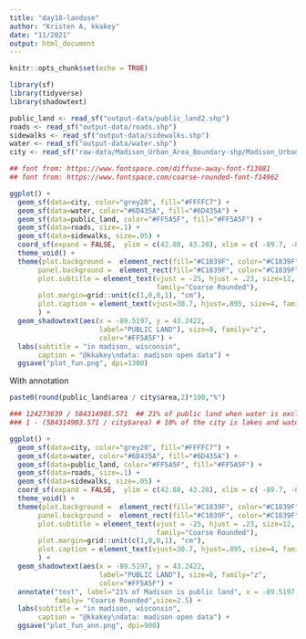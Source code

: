 ```yaml
---
title: "day18-landuse"
author: "Kristen A, kkakey"
date: "11/2021"
output: html_document
---
```


```r
knitr::opts_chunk$set(echo = TRUE)
```

```r
library(sf)
library(tidyverse)
library(shadowtext)
```

```r
public_land <- read_sf("output-data/public_land2.shp")
roads <- read_sf("output-data/roads.shp")
sidewalks <- read_sf("output-data/sidewalks.shp")
water <- read_sf("output-data/water.shp")
city <- read_sf("raw-data/Madison_Urban_Area_Boundary-shp/Madison_Urban_Area_Boundary.shp")
```

```r
## font from: https://www.fontspace.com/diffuse-away-font-f13081
## font from: https://www.fontspace.com/coarse-rounded-font-f14962

ggplot() +
  geom_sf(data=city, color="grey20", fill="#FFFFC7") +
  geom_sf(data=water, color="#6D435A", fill="#6D435A") +
  geom_sf(data=public_land, color="#FF5A5F", fill="#FF5A5F") +
  geom_sf(data=roads, size=.1) +
  geom_sf(data=sidewalks, size=.05) +
  coord_sf(expand = FALSE,  ylim = c(42.88, 43.28), xlim = c( -89.7, -89.1)) +
  theme_void() +
  theme(plot.background =  element_rect(fill="#C1839F", color="#C1839F"),
       panel.background =  element_rect(fill="#C1839F", color="#C1839F"),
       plot.subtitle = element_text(vjust = -25, hjust = .23, size=12,
                                    family="Coarse Rounded"),  
       plot.margin=grid::unit(c(1,0,0,1), "cm"),
       plot.caption = element_text(vjust=30.7, hjust=.895, size=4, family="Coarse Rounded")
       ) +
  geom_shadowtext(aes(x = -89.5197, y = 43.2422, 
                      label="PUBLIC LAND"), size=8, family="z",  
                      color="#FF5A5F") +
  labs(subtitle = "in madison, wisconsin",
       caption = "@kkakey\ndata: madison open data") +
  ggsave("plot_fun.png", dpi=1300)
```

With annotation
```r
paste0(round(public_land$area / city$area,2)*100,"%")

### 124273639 / 584314903.571  ## 21% of public land when water is excluded from Madison area
### 1 - (584314903.571 / city$area) # 10% of the city is lakes and water!

ggplot() +
  geom_sf(data=city, color="grey20", fill="#FFFFC7") +
  geom_sf(data=water, color="#6D435A", fill="#6D435A") +
  geom_sf(data=public_land, color="#FF5A5F", fill="#FF5A5F") +
  geom_sf(data=roads, size=.1) +
  geom_sf(data=sidewalks, size=.05) +
  coord_sf(expand = FALSE,  ylim = c(42.88, 43.28), xlim = c( -89.7, -89.1)) +
  theme_void() +
  theme(plot.background =  element_rect(fill="#C1839F", color="#C1839F"),
       panel.background =  element_rect(fill="#C1839F", color="#C1839F"),
       plot.subtitle = element_text(vjust = -25, hjust = .23, size=12,
                                    family="Coarse Rounded"),  
       plot.margin=grid::unit(c(1,0,0,1), "cm"),
       plot.caption = element_text(vjust=30.7, hjust=.895, size=4, family="Coarse Rounded")
       ) +
  geom_shadowtext(aes(x = -89.5197, y = 43.2422, 
                      label="PUBLIC LAND"), size=8, family="z",  
                      color="#FF5A5F") +
  annotate("text", label="21% of Madison is public land", x = -89.5197,y = 43.2162, 
           family= "Coarse Rounded",size=2.5) +
  labs(subtitle = "in madison, wisconsin",
       caption = "@kkakey\ndata: madison open data") +
  ggsave("plot_fun_ann.png", dpi=900)
```

